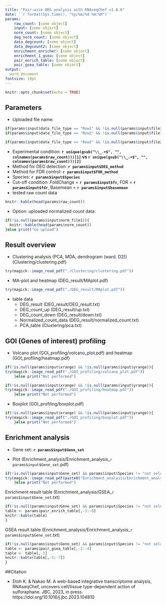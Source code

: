 ```yaml
---
title: "Pair-wise DEG analysis with RNAseqChef v1.0.6"
date: '`r format(Sys.time(), "%y/%m/%d %H:%M")`'
params:
    raw_count: [some object]
    input: [some object]
    norm_count: [some object]
    deg_norm_count: [some object]
    data_degcount: [some object]
    data_degcount2: [some object]
    enrichment_enricher: [some object]
    enrichment_1_gsea: [some object]
    pair_enrich_table: [some object]
    pair_gsea_table: [some object]
output:
  word_document
fontsize: 10pt
---
```


```r
knitr::opts_chunk$set(echo = TRUE)
```

## Parameters
 - Uploaded file name:
```r
if(params$input$data_file_type == "Row1" && !is.null(params$input$file3)) knitr::kable(params$input$file3$name,col.names = "raw_count_data")
if(params$input$data_file_type == "Row2" && !is.null(params$input$file1)) knitr::kable(params$input$file1$name,col.names = "raw_count_data")
```

```r
if(params$input$data_file_type == "Row2" && !is.null(params$input$file2)) knitr::kable(params$input$file2$name,col.names = "meta_data")
```
  
 
 - Experimental condition: 
 **`r unique(gsub("\\_.+$", "", colnames(params$raw_count)))[1]` vs `r unique(gsub("\\_.+$", "", colnames(params$raw_count)))[2]`**
 - Method for DEG detection: 
 **`r params$input$DEG_method`**
  - Method for FDR control: 
 **`r params$input$FDR_method`**
 - Species: 
 **`r params$input$Species`**
 - Cut-off condition: 
 FoldChange = **`r params$input$fc`**, FDR = **`r params$input$fdr`**, 
 Basemean = **`r params$input$basemean`**
 - tested raw count data
```r
knitr::kable(head(params$raw_count))
```

 - Option: uploaded normalized count data: 
```r
if(!is.null(params$input$norm_file1)){
  knitr::kable(head(params$norm_count))
}else print("no upload")
```

\newpage

##  Result overview

 - Clustering analysis (PCA, MDA, dendrogram (ward. D2)) (Clustering/clustering.pdf)

```r
try(magick::image_read_pdf("./Clustering/clustering.pdf"))
```

 - MA-plot and heatmap (DEG_result/MAplot.pdf)
 
```r
try(magick::image_read_pdf("./DEG_result/MAplot.pdf"))
```

 - table data
    - DEG_result (DEG_result/DEG_result.txt)
    - DEG_count_up (DEG_result/up.txt)
    - DEG_count_down (DEG_result/down.txt)
    - Normalized_count_data (DEG_result/normalized_count.txt)
    - PCA_table (Clustering/pca.txt)

\newpage

##  GOI (Genes of interest) profiling

 - Volcano plot (GOI_profiling/volcano_plot.pdf) and heatmap (GOI_profiling/heatmap.pdf)

```r
if(!is.null(params$input$xrange) && !is.null(params$input$yrange)){
try(magick::image_read_pdf("./GOI_profiling/volcano_plot.pdf"))
    }else print("Not performed")
```
```r
if(!is.null(params$input$xrange) && !is.null(params$input$yrange)){
try(magick::image_read_pdf("./GOI_profiling/heatmap.pdf"))
    }else print("Not performed")
```

 - Boxplot (GOI_profiling/boxplot.pdf)
 
```r
if(!is.null(params$input$xrange) && !is.null(params$input$yrange)){
try(magick::image_read_pdf("./GOI_profiling/boxplot.pdf"))    
    }else print("Not performed")
```

\newpage

## Enrichment analysis

 - Gene set: 
 **`r params$input$Gene_set`**
 
 - Plot (Enrichment_analysis/Enrichment_analysis_`r params$input$Gene_set`.pdf)
```r
if(!is.null(params$input$Gene_set) && params$input$Species != "not selected"){
try(magick::image_read_pdf(paste0("Enrichment_analysis/Enrichment_analysis_",params$input$Gene_set,".pdf")))      
    }else print("Not performed")
```

Enrichment result table (Enrichment_analysis/GSEA_`r params$input$Gene_set`.txt)

```r
if(!is.null(params$input$Gene_set) && params$input$Species != "not selected"){
table <- params$pair_enrich_table[,-3:-8]
knitr::kable(table)
}
```

GSEA result table (Enrichment_analysis/Enrichment_analysis_`r params$input$Gene_set`.txt)

```r
if(!is.null(params$input$Gene_set) && params$input$Species != "not selected"){
table <- params$pair_gsea_table[,-2:-4]
table <- table[,-3]
knitr::kable(table[,-5:-7])
}
```

\newpage

##Citation

 - Etoh K. & Nakao M. A web-based integrative transcriptome analysis, RNAseqChef, uncovers cell/tissue type-dependent action of sulforaphane. JBC, 2023, in press. https://doi.org/10.1016/j.jbc.2023.104810